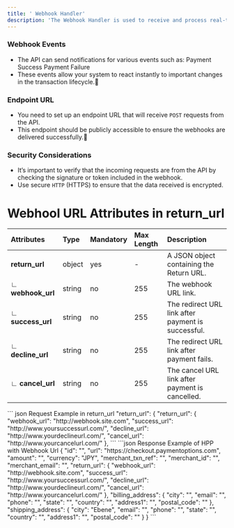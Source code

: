 ```yaml
---
title: ' Webhook Handler'
description: 'The Webhook Handler is used to receive and process real-time notifications (webhooks) from the API when specific events occur, such as successful payments, refunds, or failed transactions.'
---
```


### Webhook Events
- The API can send notifications for various events such as:
Payment Success
Payment Failure
- These events allow your system to react instantly to important changes in the transaction lifecycle.
### Endpoint URL
- You need to set up an endpoint URL that will receive `POST` requests from the API.
- This endpoint should be publicly accessible to ensure the webhooks are delivered successfully.
### Security Considerations
- It’s important to verify that the incoming requests are from the API by checking the signature or token included in the webhook.
- Use secure `HTTP` (HTTPS) to ensure that the data received is encrypted.

# Webhool URL Attributes in return_url

| **Attributes**         | **Type**  | **Mandatory** | **Max Length** | **Description**                                                                 |
|:-----------------------|:----------|:--------------|:---------------|:--------------------------------------------------------------------------------|
| **return_url**          | object    | yes           | -              | A JSON object containing the Return URL.                                        |
| ∟ **webhook_url**       | string    | no            | 255            | The webhook URL link.                                                           |
| ∟ **success_url**       | string    | no            | 255            | The redirect URL link after payment is successful.                              |
| ∟ **decline_url**       | string    | no            | 255            | The redirect URL link after payment fails.                                      |
| ∟ **cancel_url**        | string    | no            | 255            | The cancel URL link after payment is cancelled.                                 |


<RequestExample>
``` json Request Example in return_url
"return_url": {
        "return_url": {
        "webhook_url": "http://webhook.site.com",
        "success_url": "http://www.yoursuccessurl.com/",
        "decline_url": "http://www.yourdeclineurl.com/",
        "cancel_url": "http://www.yourcancelurl.com/"
    },
```
</RequestExample>

<ResponseExample>
```json Response Example of HPP with Webhook Url
{
    "id": "<transaction_id>",
    "url": "https://checkout.paymentoptions.com",
    "amount": "<float/string/int>",
    "currency": "JPY",
    "merchant_txn_ref": "<string>",
    "merchant_id": "<DASMID>",
    "merchant_email": "<merchant_email>",
    "return_url": {
        "webhook_url": "http://webhook.site.com",
        "success_url": "http://www.yoursuccessurl.com/",
        "decline_url": "http://www.yourdeclineurl.com/",
        "cancel_url": "http://www.yourcancelurl.com/"
    },
    "billing_address": {
        "city": "<string>",
        "email": "<billing_email>",
        "phone": "<phone_number>",
        "state": "<string>",
        "country": "<string>",
        "address1": "<string>",
        "postal_code": "<string>"
    },
    "shipping_address": {
        "city": "Ebene",
        "email": "<shipping_email>",
        "phone": "<phone_number>",
        "state": "<string>",
        "country": "<string>",
        "address1": "<string>",
        "postal_code": "<string>"
    }
}
```
</ResponseExample>